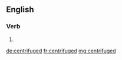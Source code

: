 ==English==

===Verb===
{{head|en|verb form}}

# {{en-past of|centrifuge}}

[[de:centrifuged]]
[[fr:centrifuged]]
[[mg:centrifuged]]